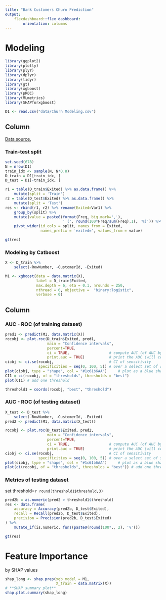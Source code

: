 ```yaml
---
title: "Bank Customers Churn Prediction"
output: 
    flexdashboard::flex_dashboard:
        orientation: columns
---
```



# Modeling
```r
library(ggplot2)
library(plotly)
library(plyr)
library(dplyr)
library(tidyr)
library(gt)
library(xgboost)
library(pROC)
library(MLmetrics)
library(SHAPforxgboost)

D1 <- read.csv("data/Churn Modeling.csv")
```


## Column

<a href="https://www.kaggle.com/datasets/santoshd3/bank-customers?resource=download">Data source.</a>

### Train-test split
```r
set.seed(678)
N = nrow(D1)
train_idx <- sample(N, N*0.8)
D_train = D1[train_idx, ]
D_test = D1[-train_idx, ]

r1 = table(D_train$Exited) %>% as.data.frame() %>%
    mutate(split = 'Train')
r2 = table(D_test$Exited) %>% as.data.frame() %>%
    mutate(split = 'Test')
res <- rbind(r1, r2) %>% rename(Exited=Var1) %>%
    group_by(split) %>%
    mutate(value = paste0(format(Freq, big.mark=','), 
                          ' (', round(100*Freq/sum(Freq),1), '%)')) %>%
    pivot_wider(id_cols = split, names_from = Exited, 
                names_prefix = 'exited=', values_from = value)

gt(res)
```


### Modeling by Catboost
```r
X <- D_train %>%
    select(-RowNumber, -CustomerId, -Exited)

M1 <- xgboost(data = data.matrix(X), 
              label = D_train$Exited, 
              max.depth = 6, eta = 0.1, nrounds = 250, 
              nthread = 6, objective =  "binary:logistic",
              verbose = 0)
```

## Column

### AUC - ROC (of training dataset)
```r
pred1 <- predict(M1, data.matrix(X))
rocobj <- plot.roc(D_train$Exited, pred1,
                   main = "Confidence intervals", 
                   percent=TRUE,
                   ci = TRUE,                  # compute AUC (of AUC by default)
                   print.auc = TRUE)           # print the AUC (will contain the CI)
ciobj <- ci.se(rocobj,                         # CI of sensitivity
               specificities = seq(0, 100, 5)) # over a select set of specificities
plot(ciobj, type = "shape", col = "#1c61b6AA")     # plot as a blue shape
CI1 = ci(rocobj, of = "thresholds", thresholds = "best")
plot(CI1) # add one threshold

threshold1 = coords(rocobj, "best", "threshold")
```


### AUC - ROC (of testing dataset)
```r
X_test <- D_test %>%
    select(-RowNumber, -CustomerId, -Exited)
pred2 <- predict(M1, data.matrix(X_test))

rocobj <- plot.roc(D_test$Exited, pred2,
                   main = "Confidence intervals", 
                   percent=TRUE,
                   ci = TRUE,                  # compute AUC (of AUC by default)
                   print.auc = TRUE)           # print the AUC (will contain the CI)
ciobj <- ci.se(rocobj,                         # CI of sensitivity
               specificities = seq(0, 100, 5)) # over a select set of specificities
plot(ciobj, type = "shape", col = "#1c61b6AA")     # plot as a blue shape
plot(ci(rocobj, of = "thresholds", thresholds = "best")) # add one threshold

```



### Metrics of testing dataset {data-height=200}
set threshold=`r round(threshold1$threshold,3)`
```r
pred2b = as.numeric(pred2 > threshold1$threshold)
res <- data.frame(
    accuracy = Accuracy(pred2b, D_test$Exited),
    recall = Recall(pred2b, D_test$Exited),
    precision = Precision(pred2b, D_test$Exited)
) %>%
    mutate_if(is.numeric, funs(paste0(round(100*., 2), '%')))

gt(res)
```



# Feature Importance
by SHAP values

```r
shap_long <- shap.prep(xgb_model = M1, 
                       X_train = data.matrix(X))
# **SHAP summary plot**
shap.plot.summary(shap_long)
```

